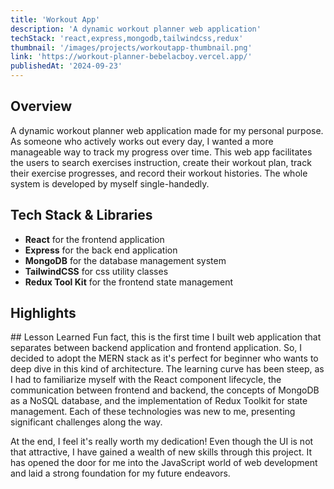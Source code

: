 ```yaml
---
title: 'Workout App'
description: 'A dynamic workout planner web application'
techStack: 'react,express,mongodb,tailwindcss,redux'
thumbnail: '/images/projects/workoutapp-thumbnail.png'
link: 'https://workout-planner-bebelacboy.vercel.app/'
publishedAt: '2024-09-23'
---
```


## Overview
A dynamic workout planner web application made for my personal purpose. 
As someone who actively works out every day, I wanted a more manageable 
way to track my progress over time. This web app facilitates the users to search exercises instruction, 
create their workout plan, track their exercise progresses, 
and record their workout histories. The whole system is developed by myself 
single-handedly.

## Tech Stack & Libraries
- <SiReact /> <span> **React** for the frontend application </span>
- <SiExpress /> <span> **Express** for the back end application </span>
- <SiMongodb /> <span> **MongoDB** for the database management system </span>
- <SiTailwindcss /> <span> **TailwindCSS** for css utility classes </span>
- <SiRedux /> <span> **Redux Tool Kit** for the frontend state management </span>

## Highlights
<ImageCarousel images={images} />
## Lesson Learned
Fun fact, this is the first time I built web application that separates
between backend application and frontend application. So, I decided to
adopt the MERN stack as it's perfect for beginner who wants to deep dive
in this kind of architecture. The learning curve has been steep, 
as I had to familiarize myself with the React component lifecycle, 
the communication between frontend and backend, the concepts of MongoDB 
as a NoSQL database, and the implementation of Redux Toolkit for state 
management. Each of these technologies was new to me, presenting 
significant challenges along the way.

At the end, I feel it's really worth my dedication! Even though the UI is 
not that attractive, I have gained a wealth of new skills through this project. 
It has opened the door for me into the JavaScript world of web development and 
laid a strong foundation for my future endeavors.